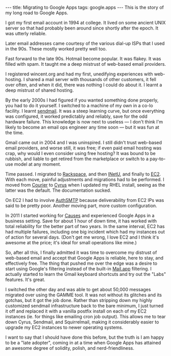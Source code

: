---
title: Migrating to Google Apps
tags: google.apps
---
This is the story of my long road to Google Apps.

I got my first email account in 1994 at college. It lived on some ancient UNIX server so that had probably been around since shortly after the epoch. It was utterly reliable.

Later email addresses came courtesy of the various dial-up ISPs that I used in the 90s. These mostly worked pretty well too.

Fast forward to the late 90s. Hotmail become popular. It was flakey. It was filled with spam. It taught me a deep mistrust of web-based email providers.

I registered wincent.org and had my first, unedifying experiences with web-hosting. I shared a mail server with thousands of other customers, it fell over often, and when it did, there was nothing I could do about it. I learnt a deep mistrust of shared hosting.

By the early 2000s I had figured if you wanted something done properly, you had to do it yourself. I switched to a machine of my own in a co-lo facility. I learnt [[sendmail]]. It was a steep learning curve, but once everything was configured, it worked predictably and reliably, save for the odd hardware failure. This knowledge is now next to useless &mdash; I don't think I'm likely to become an email ops engineer any time soon &mdash; but it was fun at the time.

Gmail came out in 2004 and I was uninspired. I still didn't trust web-based email providers, and worse still, it was free; if even paid email hosting was crap, why would I even consider using free hosting? It was bound to be rubbish, and liable to get retired from the marketplace or switch to a pay-to-use model at any moment.

Time passed. I migrated to [[Rackspace]], and then [[INetU]], and finally to [[EC2]]. With each move, painful adjustments and migrations had to be performed. I moved from [[Courier]] to [[Cyrus]] when I updated my RHEL install, seeing as the latter was the default. The documentation sucked.

On EC2 I had to involve [[AuthSMTP]] because deliverability from EC2 IPs was said to be pretty poor. Another moving part, more custom configuration.

In 2011 I started working for [[Causes]] and experienced Google Apps in a business setting. Save for about 1 hour of down time, it has worked with total reliability for the better part of two years. In the same interval, EC2 has had multiple failures, including one big incident which had my instances out of action for several days. (Don't get me wrong, I love EC2 and I think it's awesome at the price; it's ideal for small operations like mine.)

So, after all this, I finally admitted it was time to overcome my distrust of web-based email and accept that Google Apps is reliable, here to stay, and effectively free. The thing that pushed me over the edge was a desire to start using Google's filtering instead of the built-in [[Mail.app]] filtering. I actually started to learn the Gmail keyboard shortcuts and try out the "Labs" features. It's great.

I switched the other day and was able to get about 50,000 messages migrated over using the GAMME tool. It was not without its glitches and its gotchas, but it got the job done. Rather than stripping down my highly customized sendmail infrastructure back to the bare minimum, I just turned it off and replaced it with a vanilla postfix install on each of my EC2 instances (ie. for things like emailing cron job output). This allows me to tear down Cyrus, Sendmail, and Squirrelmail, making it considerably easier to upgrade my EC2 instances to newer operating systems.

I want to say that I should have done this before, but the truth is I am happy to be a "late adopter", coming in at a time when Google Apps has attained an awesome degree of solidity, polish, and nerd-friendliness.
